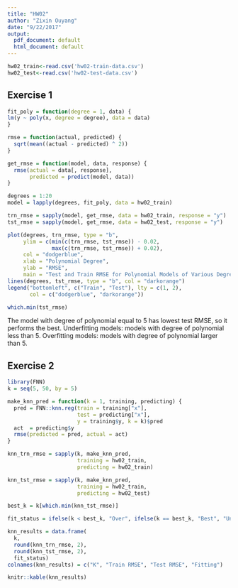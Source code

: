 ```yaml
---
title: "HW02"
author: "Zixin Ouyang"
date: "9/22/2017"
output:
  pdf_document: default
  html_document: default
---
```


```r
hw02_train<-read.csv('hw02-train-data.csv')
hw02_test<-read.csv('hw02-test-data.csv')
```

## Exercise 1
```r
fit_poly = function(degree = 1, data) {
lm(y ~ poly(x, degree = degree), data = data)
}
```

```r
rmse = function(actual, predicted) {
  sqrt(mean((actual - predicted) ^ 2))
}
```

```r
get_rmse = function(model, data, response) {
  rmse(actual = data[, response], 
       predicted = predict(model, data))
}
```

```r
degrees = 1:20
model = lapply(degrees, fit_poly, data = hw02_train)
```


```r
trn_rmse = sapply(model, get_rmse, data = hw02_train, response = "y")
tst_rmse = sapply(model, get_rmse, data = hw02_test, response = "y")
```

```r
plot(degrees, trn_rmse, type = "b", 
     ylim = c(min(c(trn_rmse, tst_rmse)) - 0.02, 
              max(c(trn_rmse, tst_rmse)) + 0.02), 
     col = "dodgerblue", 
     xlab = "Polynomial Degree",
     ylab = "RMSE",
     main = "Test and Train RMSE for Polynomial Models of Various Degrees")
lines(degrees, tst_rmse, type = "b", col = "darkorange")
legend("bottomleft", c("Train", "Test"), lty = c(1, 2),
       col = c("dodgerblue", "darkorange"))
```

```r
which.min(tst_rmse)
```

The model with degree of polynomial equal to 5 has lowest test RMSE, so it performs the best. Underfitting models: models with degree of polynomial less than 5. Overfitting models: models with degree of polynomial larger than 5.

## Exercise 2
```r
library(FNN)
k = seq(5, 50, by = 5)
```

```r
make_knn_pred = function(k = 1, training, predicting) {
  pred = FNN::knn.reg(train = training["x"], 
                      test = predicting["x"], 
                      y = training$y, k = k)$pred
  act  = predicting$y
  rmse(predicted = pred, actual = act)
}
```

```r
knn_trn_rmse = sapply(k, make_knn_pred, 
                      training = hw02_train, 
                      predicting = hw02_train)
```

```r
knn_tst_rmse = sapply(k, make_knn_pred, 
                      training = hw02_train, 
                      predicting = hw02_test)
```

```r
best_k = k[which.min(knn_tst_rmse)]
```

```r
fit_status = ifelse(k < best_k, "Over", ifelse(k == best_k, "Best", "Under"))
```

```r
knn_results = data.frame(
  k,
  round(knn_trn_rmse, 2),
  round(knn_tst_rmse, 2),
  fit_status)
colnames(knn_results) = c("K", "Train RMSE", "Test RMSE", "Fitting")
```

```r
knitr::kable(knn_results)
```

